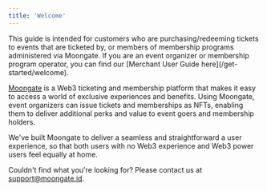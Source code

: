 ```yaml
---
title: 'Welcome'
---
```

<Tip>
    This guide is intended for customers who are purchasing/redeeming tickets to events that are ticketed by, or members of membership programs 
    administered via Moongate. If you are an event organizer or membership program operator, you can find our [Merchant User Guide here](/get-started/welcome).
</Tip>

[Moongate](https://app.moongate.id) is a Web3 ticketing and membership platform that makes it easy to access a world of exclusive experiences 
and benefits. Using Moongate, event organizers can issue tickets and memberships as NFTs, enabling them to deliver additional perks and 
value to event goers and membership holders.

We've built Moongate to deliver a seamless and straightforward a user experience, so that both users with no Web3 experience and Web3 
power users feel equally at home.

Couldn't find what you're looking for? Please contact us at [support@moongate.id](mailto:support@moongate.id).
